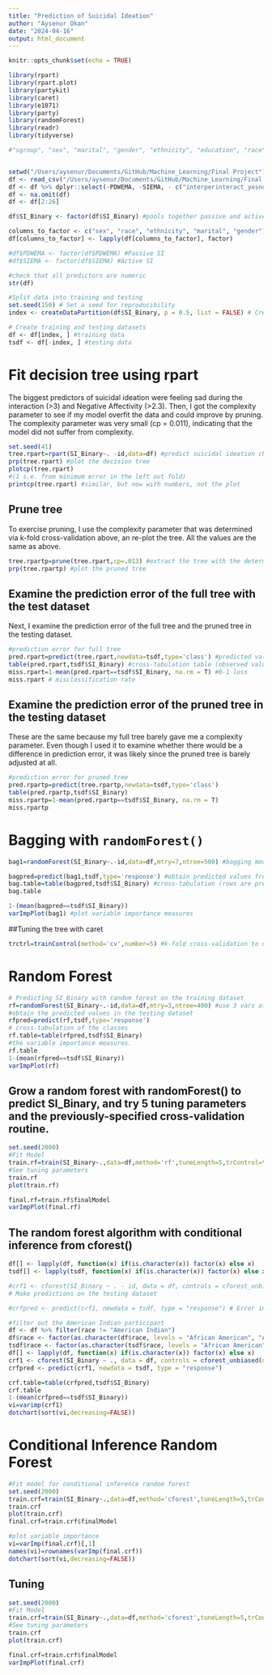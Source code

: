 ```yaml
---
title: "Prediction of Suicidal Ideation"
author: "Aysenur Okan"
date: "2024-04-16"
output: html_document
---
```

  
``` r
knitr::opts_chunk$set(echo = TRUE)

library(rpart)
library(rpart.plot)
library(partykit)
library(caret)
library(e1071)
library(party)
library(randomForest)
library(readr)
library(tidyverse)

#"sgroup", "sex", "marital", "gender", "ethnicity", "education", "race",


setwd("/Users/aysenur/Documents/GitHub/Machine_Learning/Final Project")
df <- read_csv("/Users/aysenur/Documents/GitHub/Machine_Learning/Final Project/ml_df.csv")
df <- df %>% dplyr::select(-PDWEMA, -SIEMA, - c("interperinteract_yesno", "SI", "surveytype", "EMA_SIdod", "sgroup"))
df <- na.omit(df)
df <- df[2:26]

df$SI_Binary <- factor(df$SI_Binary) #pools together passive and active SI

columns_to_factor <- c("sex", "race", "ethnicity", "marital", "gender")
df[columns_to_factor] <- lapply(df[columns_to_factor], factor)

#df$PDWEMA <- factor(df$PDWEMA) #Passive SI
#df$SIEMA <- factor(df$SIEMA) #Active SI 

#check that all predictors are numeric
str(df)

#Split data into training and testing
set.seed(150) # Set a seed for reproducibility
index <- createDataPartition(df$SI_Binary, p = 0.5, list = FALSE) # Create an index for splitting the data; use 50% for training and 50% for testing

# Create training and testing datasets
df <- df[index, ] #training data
tsdf <- df[-index, ] #testing data

```


# Fit decision tree using rpart

The biggest predictors of suicidal ideation were feeling sad during the interaction (>3) and Negative Affectivity (>2.3). Then, I got the complexity parameter to see if my model overfit the data and could improve by pruning. The complexity parameter was very small (cp = 0.011), indicating that the model did not suffer from complexity.

```r
set.seed(41)
tree.rpart=rpart(SI_Binary~. -id,data=df) #predict suicidal ideation choice from all predictors 
prp(tree.rpart) #plot the decision tree
plotcp(tree.rpart)
#(1 s.e. from minimum error in the left out fold) 
printcp(tree.rpart) #similar, but now with numbers, not the plot

```



## Prune tree

To exercise pruning, I use the complexity parameter that was determined via k-fold cross-validation above, an re-plot the tree. All the values are the same as above. 

```r
tree.rpartp=prune(tree.rpart,cp=.013) #extract the tree with the determined complexity parameter; #adding "p" to signal that it is the pruned one
prp(tree.rpartp) #plot the pruned tree
```


## Examine the prediction error of the full tree with the test dataset

Next, I examine the prediction error of the full tree and the pruned tree in the testing dataset. 

```r
#prediction error for full tree 
pred.rpart=predict(tree.rpart,newdata=tsdf,type='class') #predicted values 
table(pred.rpart,tsdf$SI_Binary) #cross-tabulation table (observed values are in columns)
miss.rpart=1-mean(pred.rpart==tsdf$SI_Binary, na.rm = T) #0-1 loss 
miss.rpart # misclassification rate
```

## Examine the prediction error of the pruned tree in the testing dataset

These are the same because my full tree barely gave me a complexity parameter. Even though I used it to examine whether there would be a difference in prediction error, it was likely since the pruned tree is barely adjusted at all. 

```r
#prediction error for pruned tree
pred.rpartp=predict(tree.rpartp,newdata=tsdf,type='class') 
table(pred.rpartp,tsdf$SI_Binary)
miss.rpartp=1-mean(pred.rpartp==tsdf$SI_Binary, na.rm = T)
miss.rpartp
```




# Bagging with `randomForest()`

```r
bag1=randomForest(SI_Binary~.-id,data=df,mtry=7,ntree=500) #bagging model; `mtry` function argument controls the number of predictors considered every time the tree makes a split. If the `mtry` values equals the number of predictors, then the randomForest function does bagging.

bagpred=predict(bag1,tsdf,type='response') #obtain predicted values from testing dataset 
bag.table=table(bagpred,tsdf$SI_Binary) #cross-tabulation (rows are predicted, columns are observed 
bag.table

1-(mean(bagpred==tsdf$SI_Binary))
varImpPlot(bag1) #plot variable importance measures
```

##Tuning the tree with caret

```r
trctrl=trainControl(method='cv',number=5) #k-fold cross-validation to determine the tuning parameters.
```



# Random Forest

```r
# Predicting SI_Binary with random forest on the training dataset
rf=randomForest(SI_Binary~.-id,data=df,mtry=3,ntree=400) #use 3 vars at a time (3 random predictors as candidates to split on), 400 trees grown in bootstrapped datasets. 
#obtain the predicted values in the testing dataset
rfpred=predict(rf,tsdf,type='response')
# cross-tabulation of the classes
rf.table=table(rfpred,tsdf$SI_Binary)
#the variable importance measures.
rf.table
1-(mean(rfpred==tsdf$SI_Binary))
varImpPlot(rf)
```





## Grow a random forest with randomForest() to predict SI_Binary, and try 5 tuning parameters and the previously-specified cross-validation routine.
```r
set.seed(2000)
#Fit Model 
train.rf=train(SI_Binary~.,data=df,method='rf',tuneLength=5,trControl=trctrl) 
#See tuning parameters
train.rf
plot(train.rf)

final.rf=train.rf$finalModel
varImpPlot(final.rf)
```



## The random forest algorithm with conditional inference from cforest()

```r
df[] <- lapply(df, function(x) if(is.character(x)) factor(x) else x)
tsdf[] <- lapply(tsdf, function(x) if(is.character(x)) factor(x) else x)

#crf1 <- cforest(SI_Binary ~ . - id, data = df, controls = cforest_unbiased(ntree = 400, mtry = 3))
# Make predictions on the testing dataset

#crfpred <- predict(crf1, newdata = tsdf, type = "response") # Error in checkData(oldData, RET) :  Levels in factors of new data do not match original data -- I checked and the levels of the race variable are different. This is because there is only one American Indian participant in the entire dataset and they were added to the training data. 

#filter out the American Indian participant
df <- df %>% filter(race != "American Indian")
df$race <- factor(as.character(df$race, levels = "African American", "Asian","Pacific Islander" ,"White"))
tsdf$race <- factor(as.character(tsdf$race, levels = "African American", "Asian","Pacific Islander" ,"White"))
df[] <- lapply(df, function(x) if(is.character(x)) factor(x) else x)
crf1 <- cforest(SI_Binary ~ ., data = df, controls = cforest_unbiased(ntree = 400, mtry = 3))
crfpred <- predict(crf1, newdata = tsdf, type = "response")

crf.table=table(crfpred,tsdf$SI_Binary)
crf.table
1-(mean(crfpred==tsdf$SI_Binary))
vi=varimp(crf1)
dotchart(sort(vi,decreasing=FALSE))
```






# Conditional Inference Random Forest

```r
#Fit model for conditional inference random forest
set.seed(2000)
train.crf=train(SI_Binary~.,data=df,method='cforest',tuneLength=5,trControl=trctrl)
train.crf
plot(train.crf)
final.crf=train.crf$finalModel

#plot variable importance
vi=varImp(final.crf)[,1]
names(vi)=rownames(varImp(final.crf))
dotchart(sort(vi,decreasing=FALSE))
```

## Tuning
```r
set.seed(2000)
#Fit Model 
train.crf=train(SI_Binary~.,data=df,method='cforest',tuneLength=5,trControl=trctrl) 
#See tuning parameters
train.crf
plot(train.crf)

final.crf=train.crf$finalModel
varImpPlot(final.crf)
```
